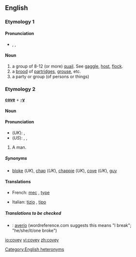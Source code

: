==English==

===Etymology 1===
{{etystub}}

====Pronunciation====
*{{AHD|kŭvʹē}}, {{IPA|/ˈkʌvi/}}, {{SAMPA|/"kVvi/}}

====Noun====
{{en-noun}}

#a group of 8-12 (or more) [[quail]].  See [[gaggle]], [[host]], [[flock]].
#a [[brood]] of [[partridge]]s, [[grouse]], etc.
#a party or group (of persons or things)

===Etymology 2===
'''[[cove]]''' + '''[[-y]]'''

====Noun====
{{en-noun}}

====Pronunciation====
*(''UK''): {{IPA|/ˈkəʊvi/}}, {{SAMPA|/"k@Uvi/}}
*(''US''): {{AHD|kōʹvē}}, {{IPA|/ˈkoʊvi/}}, {{SAMPA|/"koUvi/}}

#{{context|UK|slang}} A man.

=====Synonyms=====
*[[bloke]] (''UK''), [[chap]] (''UK''), [[chappie]] (''UK''), [[cove]] (''UK''), [[guy]]

====Translations====
{{trans-top|slang: a man}}
*French: [[mec]] {{m}}, [[type#French|type]] {{m}}
{{trans-mid}}
*Italian: [[tizio]] {{m}}, [[tipo]] {{m}}
{{trans-bottom}}

=====Translations to be checked=====
{{checktrans}}
*{{ttbc|Spanish}}: [[averío]] {{m}} (wordreference.com suggests this means "I break"; "he/she/it/one broke")

[[Category:English heteronyms]]

[[io:covey]]
[[vi:covey]]
[[zh:covey]]